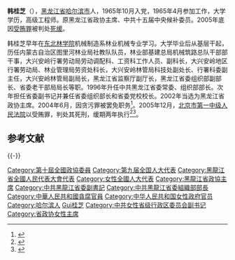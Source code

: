 '''韩桂芝'''（{{bd|1943年|2月||catIdx=Han韩桂芝}}），[[黑龙江省|黑龙江省]][[哈尔滨市|哈尔滨市]]人，1965年10月入党，1965年4月参加工作，大学学历，高级工程师。原黑龙江省政协主席、中共十五届中央候补委员。2005年底因[[受贿罪|受贿罪]]被判处[[死缓|死缓]]。

韩桂芝早年在[[东北林学院|东北林学院]]机械制造系林业机械专业学习。大学毕业后从基层干起，历任内蒙古自治区图里河林业局社教队队员，林业部基建总局机械筑路总队干部部干事，大兴安岭行署劳动局劳动调配科、工资科工作人员、副科长，大兴安岭地区行署劳动局、林业管理局劳资处科长，大兴安岭林管局科技处副处长、行署科委副主任，大兴安岭林管局副局长，黑龙江省监察厅副厅长，黑龙江省委组织部副部长、省委老干部局局长等职。1996年升任中共黑龙江省委常委、组织部部长。次年担任省委副书记并兼任省委组织部长和省委党校校长。2002年当选为黑龙江省政协主席。2004年6月，因贪污罪被罢免职务<ref>{{cite news|title=黑龙江省政协常委会决定免去韩桂芝省政协主席职务|url=http://news.xinhuanet.com/zhengfu/2004-06/11/content_1519974.htm|accessdate=2011-10-12|newspaper=新华网|deadurl=yes|archiveurl=https://web.archive.org/web/20100601024639/http://news.xinhuanet.com/zhengfu/2004-06/11/content_1519974.htm|archivedate=2010-06-01}}</ref>。2005年12月，[[北京市第一中级人民法院|北京市第一中级人民法院]]以受贿罪，判处其死刑，缓期两年执行<ref>{{cite news|title=黑龙江省政协原主席韩桂芝一审被判死缓|url=http://news.xinhuanet.com/legal/2005-12/15/content_3926206.htm|accessdate=2011-10-12|newspaper=新华网|deadurl=yes|archiveurl=https://web.archive.org/web/20100611235243/http://news.xinhuanet.com/legal/2005-12/15/content_3926206.htm|archivedate=2010-06-11}}</ref><ref>{{cite news|title=黑龙江省政协原主席韩桂芝一审被判死缓|url=http://politics.people.com.cn/GB/1026/3948096.html|accessdate=2011-10-12|newspaper=人民网|archive-date=2016-03-04|archive-url=https://web.archive.org/web/20160304062656/http://politics.people.com.cn/GB/1026/3948096.html|dead-url=no}}</ref>。

==参考文献==
{{reflist}}
{{-}}
{{start box}}
{{s-par|prc-lcppcc}}
{{s-before|[[马国良|马国良]]}}
{{s-title|[[中国人民政治协商会议黑龙江省委员会|中国人民政治协商会议黑龙江省委员会]]主席|2002年1月-2004年6月}}
{{s-after|[[王巨禄|王巨禄]]}}
{{end box}}
{{中华人民共和国黑龙江省正职领导人}}

{{DEFAULTSORT:Han韩桂芝}}
[[Category:第十屆全國政協委員|Category:第十屆全國政協委員]]
[[Category:第九届全国人大代表|Category:第九届全国人大代表]]
[[Category:黑龍江省全國人民代表大會代表|Category:黑龍江省全國人民代表大會代表]]
[[Category:女性全國人大代表|Category:女性全國人大代表]]
[[Category:黑龍江省政協主席|Category:黑龍江省政協主席]]
[[Category:中共黑龍江省委副書記|Category:中共黑龍江省委副書記]]
[[Category:中共黑龍江省委組織部部長|Category:中共黑龍江省委組織部部長]]
[[Category:中華人民共和國貪腐官員|Category:中華人民共和國貪腐官員]]
[[Category:中华人民共和国女性政府官员|Category:中华人民共和国女性政府官员]]
[[Category:哈尔滨人|Category:哈尔滨人]]
[[Category:韩姓|Gui桂芝]]
[[Category:中共女性省级行政区委员会副书记|Category:中共女性省级行政区委员会副书记]]
[[Category:省政协女性主席|Category:省政协女性主席]]